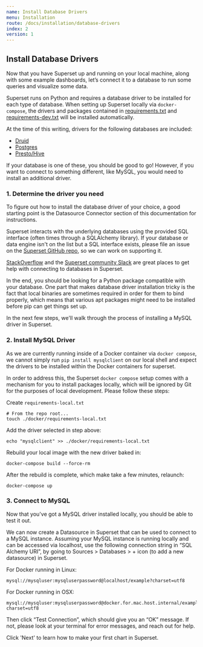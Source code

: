 ```yaml
---
name: Install Database Drivers
menu: Installation
route: /docs/installation/database-drivers
index: 2
version: 1
---
```


Install Database Drivers
-------------

Now that you have Superset up and running on your local machine, along with some example dashboards, let’s connect it to a database to run some queries and visualize some data.

Superset runs on Python and requires a database driver to be installed for each type of database. When setting up Superset locally via `docker-compose`, the drivers and packages
contained in [requirements.txt](https://github.com/apache/incubator-superset/blob/master/requirements.txt) and
[requirements-dev.txt](https://github.com/apache/incubator-superset/blob/master/requirements-dev.txt) will
be installed automatically. 

At the time of this writing, drivers for the following databases are included:

* [Druid](https://pypi.org/project/pydruid/)
* [Postgres](https://pypi.org/project/psycopg2/)
* [Presto/Hive](https://pypi.org/project/PyHive/)

If your database is one of these, you should be good to go! However, if you want to
connect to something different, like MySQL, you would need to install an additional driver.

### 1. Determine the driver you need

To figure out how to install the database driver of your choice, a good starting point is the Datasource Connector section of this documentation for instructions. 

Superset interacts with the underlying databases using the provided SQL interface (often times through a SQLAlchemy library). If your database or data engine isn't on the list but a SQL interface exists, please file an issue on the [Superset GitHub repo](https://github.com/apache/incubator-superset/issues), so we can work on supporting it. 

[StackOverflow](https://stackoverflow.com/questions/tagged/apache-superset+superset) and the [Superset community Slack](https://join.slack.com/t/apache-superset/shared_invite/enQtNDMxMDY5NjM4MDU0LWJmOTcxYjlhZTRhYmEyYTMzOWYxOWEwMjcwZDZiNWRiNDY2NDUwNzcwMDFhNzE1ZmMxZTZlZWY0ZTQ2MzMyNTU)
are great places to get help with connecting to databases in Superset.

In the end, you should be looking for a Python package compatible with your database. One part that makes database driver installation tricky is the fact that local binaries are sometimes required in order for them to bind properly, which means that various apt packages might need to be installed before pip can get things set up.

In the next few steps, we'll walk through the process of installing a MySQL driver in Superset.


### 2. Install MySQL Driver 

As we are currently running inside of a Docker container via `docker compose`, we cannot simply run `pip install mysqlclient` on our local shell and expect the drivers to be installed within the Docker containers for superset.

In order to address this, the Superset `docker compose` setup comes with a mechanism for you to install packages locally, which will be ignored by Git for the purposes of local development. Please follow these steps:

Create `requirements-local.txt`

```
# From the repo root...
touch ./docker/requirements-local.txt
```
Add the driver selected in step above:

```
echo "mysqlclient" >> ./docker/requirements-local.txt
```
Rebuild your local image with the new driver baked in:

```
docker-compose build --force-rm
```

After the rebuild is complete, which make take a few minutes, relaunch:

```
docker-compose up
```

### 3. Connect to MySQL

Now that you've got a MySQL driver installed locally, you should be able to test it out. 

We can now create a Datasource in Superset that can be used to connect to a MySQL instance. Assuming your MySQL instance is running locally and can be accessed via localhost, use the following connection string in “SQL Alchemy URI”, by going to Sources > Databases > + icon (to add a new datasource) in Superset.

For Docker running in Linux:

```
mysql://mysqluser:mysqluserpassword@localhost/example?charset=utf8
```  

For Docker running in OSX:

```
mysql://mysqluser:mysqluserpassword@docker.for.mac.host.internal/example?charset=utf8
``` 

Then click “Test Connection”, which should give you an “OK” message. If not, please look at your terminal for error messages, and reach out for help.

Click 'Next' to learn how to make your first chart in Superset.

